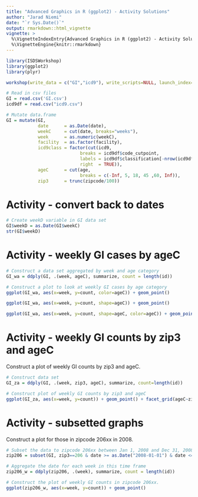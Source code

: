 ```yaml
---
title: "Advanced Graphics in R (ggplot2) - Activity Solutions"
author: "Jarad Niemi"
date: "`r Sys.Date()`"
output: rmarkdown::html_vignette
vignette: >
  %\VignetteIndexEntry{Advanced Graphics in R (ggplot2) - Activity Solutions}
  %\VignetteEngine{knitr::rmarkdown}
---
```


```r
library(ISDSWorkshop)
library(ggplot2)
library(plyr)

workshop(write_data = c("GI","icd9"), write_scripts=NULL, launch_index=FALSE)

# Read in csv files
GI = read.csv('GI.csv')
icd9df = read.csv("icd9.csv")

# Mutate data.frame
GI = mutate(GI,
            date      = as.Date(date),
            weekC     = cut(date, breaks="weeks"),
            week      = as.numeric(weekC),
            facility  = as.factor(facility),
            icd9class = factor(cut(icd9, 
                            breaks = icd9df$code_cutpoint, 
                            labels = icd9df$classification[-nrow(icd9df)], 
                            right  = TRUE)),
            ageC      = cut(age, 
                            breaks = c(-Inf, 5, 18, 45 ,60, Inf)),
            zip3      = trunc(zipcode/100))
```


# <a name="Date"></a> Activity - convert back to dates

```r
# Create weekD variable in GI data set
GI$weekD = as.Date(GI$weekC)
str(GI$weekD)
```



# <a name="graph"></a> Activity - weekly GI cases by ageC

```r
# Construct a data set aggregated by week and age category
GI_wa = ddply(GI, .(week, ageC), summarize, count = length(id))

# Construct a plot to look at weekly GI cases by age category
ggplot(GI_wa, aes(x=week, y=count, color=ageC)) + geom_point()

ggplot(GI_wa, aes(x=week, y=count, shape=ageC)) + geom_point()

ggplot(GI_wa, aes(x=week, y=count, shape=ageC, color=ageC)) + geom_point()
```



# <a name="facet"></a> Activity - weekly GI counts by zip3 and ageC

Construct a plot of weekly GI counts by zip3 and ageC. 

```r
# Construct data set 
GI_za = ddply(GI, .(week, zip3, ageC), summarize, count=length(id))

# Construct plot of weekly GI counts by zip3 and ageC
ggplot(GI_za, aes(x=week, y=count)) + geom_point() + facet_grid(ageC~zip3)
```




# <a name="subsetting"></a> Activity - subsetted graphs

Construct a plot for those in zipcode 206xx in 2008. 

```r
# Subset the data to zipcode 206xx between Jan 1, 2008 and Dec 31, 2008
zip206 = subset(GI, zip3==206 & date >= as.Date("2008-01-01") & date <= as.Date("2008-12-31"))

# Aggregate the date for each week in this time frame
zip206_w = ddply(zip206, .(week), summarize, count = length(id))

# Construct the plot of weekly GI counts in zipcode 206xx.
ggplot(zip206_w, aes(x=week, y=count)) + geom_point()
```
